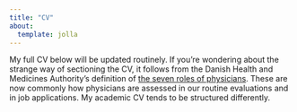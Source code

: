 ```yaml
---
title: "CV"
about:
  template: jolla
---
```


My full CV below will be updated routinely. If you're wondering about the strange way of sectioning the CV, it follows from the Danish Health and Medicines Authority's definition of <a href="https://www.sst.dk/en/news/2013/~/media/39d3e216bcbf4a9096b286ee44f03691.ashx">the seven roles of physicians</a>. These are now commonly how physicians are assessed in our routine evaluations and in job applications. My academic CV tends to be structured differently.

```{=html}
<object data="cv.pdf" type="application/pdf" width="100%" height="100%" style="min-height:80vh;min-width:70vw;">
</object>
```
